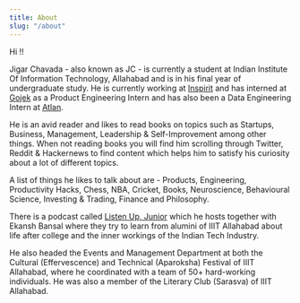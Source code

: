```yaml
---
title: About
slug: "/about"
---
```


Hi !!

Jigar Chavada - also known as JC - is currently a student at Indian Institute Of Information Technology, Allahabad and is in his final year of undergraduate study. He is currently working at <a href="http://inspirit.work/" target="_blank">Inspirit</a> and has interned at <a href="https://www.gojek.io/" target="_blank">Gojek</a> as a Product Engineering Intern and has also been a Data Engineering Intern at <a href="https://atlan.com/" target="_blank">Atlan</a>. 

He is an avid reader and likes to read books on topics such as Startups, Business, Management, Leadership & Self-Improvement among other things. When not reading books you will find him scrolling through Twitter, Reddit & Hackernews to find content which helps him to satisfy his curiosity about a lot of different topics.

A list of things he likes to talk about are - Products, Engineering, Productivity Hacks, Chess, NBA, Cricket, Books, Neuroscience, Behavioural Science, Investing & Trading, Finance and Philosophy.

There is a podcast called <a href="https://anchor.fm/listenup-junior" target="_blank">Listen Up, Junior</a> which he hosts together with Ekansh Bansal where they try to learn from alumini of IIIT Allahabad about life after college and the inner workings of the Indian Tech Industry.

He also headed the Events and Management Department at both the Cultural (Effervescence) and Technical (Aparoksha) Festival of IIIT Allahabad, where he coordinated with a team of 50+ hard-working individuals. He was also a member of the Literary Club (Sarasva) of IIIT Allahabad.
